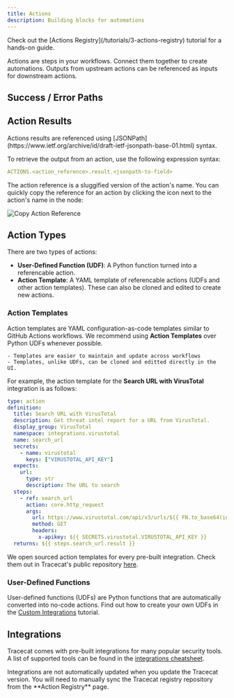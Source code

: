 ```yaml
---
title: Actions
description: Building blocks for automations
---
```


<Tip>
    Check out the [Actions Registry](/tutorials/3-actions-registry) tutorial for a hands-on guide.
</Tip>

Actions are steps in your workflows.
Connect them together to create automations.
Outputs from upstream actions can be referenced as inputs for downstream actions.

## Success / Error Paths

## Action Results

<Note>
    Actions results are referenced using [JSONPath](https://www.ietf.org/archive/id/draft-ietf-jsonpath-base-01.html) syntax.
</Note>

To retrieve the output from an action, use the following expression syntax:

```yaml
ACTIONS.<action_reference>.result.<jsonpath-to-field>
```

The action reference is a sluggified version of the action's name.
You can quickly copy the reference for an action by clicking the <Icon icon="copy" iconType="solid" /> icon next to the action's name in the node:

![Copy Action Reference](/img/platform/copy-action-reference.png)

## Action Types

There are two types of actions:

- **User-Defined Function (UDF)**: A Python function turned into a referencable action.
- **Action Template**: A YAML template of referencable actions (UDFs and other action templates). These can also be cloned and edited to create new actions.

### Action Templates

Action templates are YAML configuration-as-code templates similar to GitHub Actions workflows.
We recommend using **Action Templates** over Python UDFs whenever possible.

    - Templates are easier to maintain and update across workflows
    - Templates, unlike UDFs, can be cloned and editted directly in the UI.

For example, the action template for the **Search URL with VirusTotal** integration is as follows:

```yaml
type: action
definition:
  title: Search URL with VirusTotal
  description: Get threat intel report for a URL from VirusTotal.
  display_group: VirusTotal
  namespace: integrations.virustotal
  name: search_url
  secrets:
    - name: virustotal
      keys: ["VIRUSTOTAL_API_KEY"]
  expects:
    url:
      type: str
      description: The URL to search
  steps:
    - ref: search_url
      action: core.http_request
      args:
        url: https://www.virustotal.com/api/v3/urls/${{ FN.to_base64(inputs.url) }}
        method: GET
        headers:
          x-apikey: ${{ SECRETS.virustotal.VIRUSTOTAL_API_KEY }}
  returns: ${{ steps.search_url.result }}
```

We open sourced action templates for every pre-built integration.
Check them out in Tracecat's public repository [here](https://github.com/TracecatHQ/tracecat/tree/main/registry/tracecat_registry/templates).

### User-Defined Functions

User-defined functions (UDFs) are Python functions that are automatically converted into no-code actions.
Find out how to create your own UDFs in the [Custom Integrations](/tutorials/6-custom-integrations) tutorial.

## Integrations

Tracecat comes with pre-built integrations for many popular security tools.
A list of supported tools can be found in the [integrations cheatsheet](/cheatsheets/integrations).

<Note>
    Integrations are not automatically updated when you update the Tracecat version.
    You will need to manually sync the Tracecat registry repository from the **Action Registry** page.
</Note>

